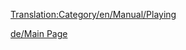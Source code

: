 [[Translation:Category/en/Manual/Playing]]

{{en/Bilingual box| De
| ---
| ''Articles directly relating to playing the game are here.''}}

[[de/Main Page]]